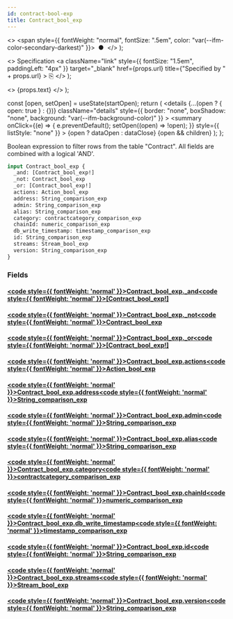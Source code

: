 ```yaml
---
id: contract-bool-exp
title: Contract_bool_exp
---
```


<head>
  <meta content="noindex" name="robots" />
  <meta charset="utf-8" />
</head>

  <>
    <span style={{ fontWeight: "normal", fontSize: ".5em", color: "var(--ifm-color-secondary-darkest)" }}>
      &nbsp;●&nbsp;
    </span>
  </>
);

  <>
    Specification
    <a
      className="link"
      style={{ fontSize: "1.5em", paddingLeft: "4px" }}
      target="\_blank"
      href={props.url}
      title={"Specified by " + props.url}
    >
      ⎘
    </a>
  </>
);

  <>
    <span className={props.class}>{props.text}</span>
  </>
);


  const [open, setOpen] = useState(startOpen);
  return (
    <details
      {...(open ? { open: true } : {})}
      className="details"
      style={{ border: "none", boxShadow: "none", background: "var(--ifm-background-color)" }}
    >
      <summary
        onClick={(e) => {
          e.preventDefault();
          setOpen((open) => !open);
        }}
        style={{ listStyle: "none" }}
      >
        {open ? dataOpen : dataClose}
      </summary>
      {open && children}
    </details>
  );
};

Boolean expression to filter rows from the table "Contract". All fields are combined with a logical 'AND'.

```graphql
input Contract_bool_exp {
  _and: [Contract_bool_exp!]
  _not: Contract_bool_exp
  _or: [Contract_bool_exp!]
  actions: Action_bool_exp
  address: String_comparison_exp
  admin: String_comparison_exp
  alias: String_comparison_exp
  category: contractcategory_comparison_exp
  chainId: numeric_comparison_exp
  db_write_timestamp: timestamp_comparison_exp
  id: String_comparison_exp
  streams: Stream_bool_exp
  version: String_comparison_exp
}
```

### Fields

#### [<code style={{ fontWeight: 'normal' }}>Contract_bool_exp.<b>\_and</b></code>](#)<Bullet />[<code style={{ fontWeight: 'normal' }}><b>[Contract_bool_exp!]</b></code>](/docs/api/lockup/graphql/envio/inputs/contract-bool-exp.mdx) <Badge class="badge badge--secondary " text="list"/> <Badge class="badge badge--secondary " text="input"/>

#### [<code style={{ fontWeight: 'normal' }}>Contract_bool_exp.<b>\_not</b></code>](#)<Bullet />[<code style={{ fontWeight: 'normal' }}><b>Contract_bool_exp</b></code>](/docs/api/lockup/graphql/envio/inputs/contract-bool-exp.mdx) <Badge class="badge badge--secondary " text="input"/>

#### [<code style={{ fontWeight: 'normal' }}>Contract_bool_exp.<b>\_or</b></code>](#)<Bullet />[<code style={{ fontWeight: 'normal' }}><b>[Contract_bool_exp!]</b></code>](/docs/api/lockup/graphql/envio/inputs/contract-bool-exp.mdx) <Badge class="badge badge--secondary " text="list"/> <Badge class="badge badge--secondary " text="input"/>

#### [<code style={{ fontWeight: 'normal' }}>Contract_bool_exp.<b>actions</b></code>](#)<Bullet />[<code style={{ fontWeight: 'normal' }}><b>Action_bool_exp</b></code>](/docs/api/lockup/graphql/envio/inputs/action-bool-exp.mdx) <Badge class="badge badge--secondary " text="input"/>

#### [<code style={{ fontWeight: 'normal' }}>Contract_bool_exp.<b>address</b></code>](#)<Bullet />[<code style={{ fontWeight: 'normal' }}><b>String_comparison_exp</b></code>](/docs/api/lockup/graphql/envio/inputs/string-comparison-exp.mdx) <Badge class="badge badge--secondary " text="input"/>

#### [<code style={{ fontWeight: 'normal' }}>Contract_bool_exp.<b>admin</b></code>](#)<Bullet />[<code style={{ fontWeight: 'normal' }}><b>String_comparison_exp</b></code>](/docs/api/lockup/graphql/envio/inputs/string-comparison-exp.mdx) <Badge class="badge badge--secondary " text="input"/>

#### [<code style={{ fontWeight: 'normal' }}>Contract_bool_exp.<b>alias</b></code>](#)<Bullet />[<code style={{ fontWeight: 'normal' }}><b>String_comparison_exp</b></code>](/docs/api/lockup/graphql/envio/inputs/string-comparison-exp.mdx) <Badge class="badge badge--secondary " text="input"/>

#### [<code style={{ fontWeight: 'normal' }}>Contract_bool_exp.<b>category</b></code>](#)<Bullet />[<code style={{ fontWeight: 'normal' }}><b>contractcategory_comparison_exp</b></code>](/docs/api/lockup/graphql/envio/inputs/contractcategory-comparison-exp.mdx) <Badge class="badge badge--secondary " text="input"/>

#### [<code style={{ fontWeight: 'normal' }}>Contract_bool_exp.<b>chainId</b></code>](#)<Bullet />[<code style={{ fontWeight: 'normal' }}><b>numeric_comparison_exp</b></code>](/docs/api/lockup/graphql/envio/inputs/numeric-comparison-exp.mdx) <Badge class="badge badge--secondary " text="input"/>

#### [<code style={{ fontWeight: 'normal' }}>Contract_bool_exp.<b>db_write_timestamp</b></code>](#)<Bullet />[<code style={{ fontWeight: 'normal' }}><b>timestamp_comparison_exp</b></code>](/docs/api/lockup/graphql/envio/inputs/timestamp-comparison-exp.mdx) <Badge class="badge badge--secondary " text="input"/>

#### [<code style={{ fontWeight: 'normal' }}>Contract_bool_exp.<b>id</b></code>](#)<Bullet />[<code style={{ fontWeight: 'normal' }}><b>String_comparison_exp</b></code>](/docs/api/lockup/graphql/envio/inputs/string-comparison-exp.mdx) <Badge class="badge badge--secondary " text="input"/>

#### [<code style={{ fontWeight: 'normal' }}>Contract_bool_exp.<b>streams</b></code>](#)<Bullet />[<code style={{ fontWeight: 'normal' }}><b>Stream_bool_exp</b></code>](/docs/api/lockup/graphql/envio/inputs/stream-bool-exp.mdx) <Badge class="badge badge--secondary " text="input"/>

#### [<code style={{ fontWeight: 'normal' }}>Contract_bool_exp.<b>version</b></code>](#)<Bullet />[<code style={{ fontWeight: 'normal' }}><b>String_comparison_exp</b></code>](/docs/api/lockup/graphql/envio/inputs/string-comparison-exp.mdx) <Badge class="badge badge--secondary " text="input"/>
